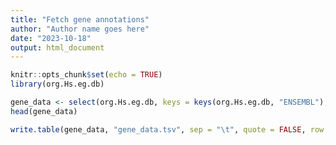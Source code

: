 ```yaml
---
title: "Fetch gene annotations"
author: "Author name goes here"
date: "2023-10-18"
output: html_document
---
```


```r
knitr::opts_chunk$set(echo = TRUE)
library(org.Hs.eg.db)
```

```r
gene_data <- select(org.Hs.eg.db, keys = keys(org.Hs.eg.db, "ENSEMBL"), columns = c("SYMBOL"), keytype = "ENSEMBL")
head(gene_data)
```

```r
write.table(gene_data, "gene_data.tsv", sep = "\t", quote = FALSE, row.names = FALSE, col.names = FALSE)
```


